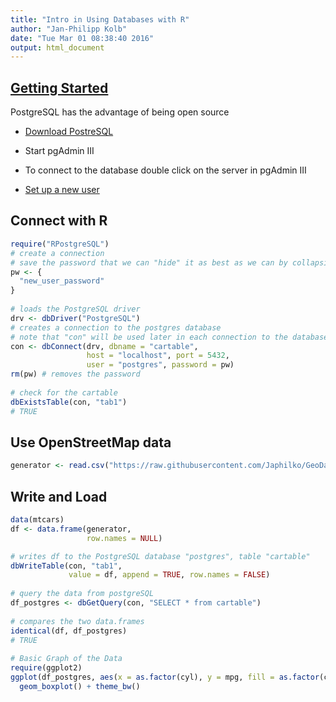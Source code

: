 ```yaml
---
title: "Intro in Using Databases with R"
author: "Jan-Philipp Kolb"
date: "Tue Mar 01 08:38:40 2016"
output: html_document
---
```




## [Getting Started](https://datashenanigan.wordpress.com/2015/05/18/getting-started-with-postgresql-in-r/)

PostgreSQL has the advantage of being open source 

- [Download PostreSQL](http://www.postgresql.org/download/windows/)
- Start pgAdmin III
- To connect to the database double click on the server in pgAdmin III

- [Set up a new user](https://doc.odoo.com/install/windows/postgres/)

## Connect with R

```r
require("RPostgreSQL")
# create a connection
# save the password that we can "hide" it as best as we can by collapsing it
pw <- {
  "new_user_password"
}
 
# loads the PostgreSQL driver
drv <- dbDriver("PostgreSQL")
# creates a connection to the postgres database
# note that "con" will be used later in each connection to the database
con <- dbConnect(drv, dbname = "cartable",
                 host = "localhost", port = 5432,
                 user = "postgres", password = pw)
rm(pw) # removes the password
 
# check for the cartable
dbExistsTable(con, "tab1")
# TRUE
```

## Use OpenStreetMap data

```r
generator <- read.csv("https://raw.githubusercontent.com/Japhilko/GeoData/master/data/Deutschland_generator.csv")
```




## Write and Load

```r
data(mtcars)
df <- data.frame(generator, 
                 row.names = NULL)

# writes df to the PostgreSQL database "postgres", table "cartable" 
dbWriteTable(con, "tab1", 
             value = df, append = TRUE, row.names = FALSE)
 
# query the data from postgreSQL 
df_postgres <- dbGetQuery(con, "SELECT * from cartable")
 
# compares the two data.frames
identical(df, df_postgres)
# TRUE
 
# Basic Graph of the Data
require(ggplot2)
ggplot(df_postgres, aes(x = as.factor(cyl), y = mpg, fill = as.factor(cyl))) + 
  geom_boxplot() + theme_bw()
```

